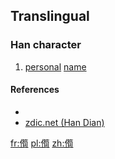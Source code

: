 ==Translingual==

===Han character===
{{Han char|rn=9|rad=人|as=12|sn=14|four=|canj=人竹心日 (OHPA)|ids=⿰[[亻]][[筍]]}}

# [[personal]] [[name]]

====References====
* {{Han ref|kx=0118.051|dkj=|dj=|hdz=|uh=3490|ud=13456|bh=|bd=}}
*[http://www.zdic.net/zd/zi2/ZdicE3Zdic92Zdic90.htm zdic.net (Han Dian)]

[[fr:㒐]]
[[pl:㒐]]
[[zh:㒐]]